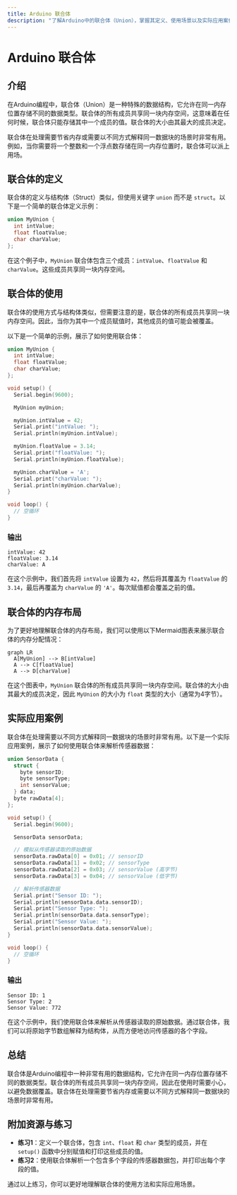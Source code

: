 ```yaml
---
title: Arduino 联合体
description: "了解Arduino中的联合体（Union），掌握其定义、使用场景以及实际应用案例。"
---
```


# Arduino 联合体

## 介绍

在Arduino编程中，联合体（Union）是一种特殊的数据结构，它允许在同一内存位置存储不同的数据类型。联合体的所有成员共享同一块内存空间，这意味着在任何时候，联合体只能存储其中一个成员的值。联合体的大小由其最大的成员决定。

联合体在处理需要节省内存或需要以不同方式解释同一数据块的场景时非常有用。例如，当你需要将一个整数和一个浮点数存储在同一内存位置时，联合体可以派上用场。

## 联合体的定义

联合体的定义与结构体（Struct）类似，但使用关键字 `union` 而不是 `struct`。以下是一个简单的联合体定义示例：

```cpp
union MyUnion {
  int intValue;
  float floatValue;
  char charValue;
};
```

在这个例子中，`MyUnion` 联合体包含三个成员：`intValue`、`floatValue` 和 `charValue`。这些成员共享同一块内存空间。

## 联合体的使用

联合体的使用方式与结构体类似，但需要注意的是，联合体的所有成员共享同一块内存空间。因此，当你为其中一个成员赋值时，其他成员的值可能会被覆盖。

以下是一个简单的示例，展示了如何使用联合体：

```cpp
union MyUnion {
  int intValue;
  float floatValue;
  char charValue;
};

void setup() {
  Serial.begin(9600);

  MyUnion myUnion;

  myUnion.intValue = 42;
  Serial.print("intValue: ");
  Serial.println(myUnion.intValue);

  myUnion.floatValue = 3.14;
  Serial.print("floatValue: ");
  Serial.println(myUnion.floatValue);

  myUnion.charValue = 'A';
  Serial.print("charValue: ");
  Serial.println(myUnion.charValue);
}

void loop() {
  // 空循环
}
```

### 输出

```
intValue: 42
floatValue: 3.14
charValue: A
```

在这个示例中，我们首先将 `intValue` 设置为 `42`，然后将其覆盖为 `floatValue` 的 `3.14`，最后再覆盖为 `charValue` 的 `'A'`。每次赋值都会覆盖之前的值。

## 联合体的内存布局

为了更好地理解联合体的内存布局，我们可以使用以下Mermaid图表来展示联合体的内存分配情况：

```mermaid
graph LR
  A[MyUnion] --> B[intValue]
  A --> C[floatValue]
  A --> D[charValue]
```

在这个图表中，`MyUnion` 联合体的所有成员共享同一块内存空间。联合体的大小由其最大的成员决定，因此 `MyUnion` 的大小为 `float` 类型的大小（通常为4字节）。

## 实际应用案例

联合体在处理需要以不同方式解释同一数据块的场景时非常有用。以下是一个实际应用案例，展示了如何使用联合体来解析传感器数据：

```cpp
union SensorData {
  struct {
    byte sensorID;
    byte sensorType;
    int sensorValue;
  } data;
  byte rawData[4];
};

void setup() {
  Serial.begin(9600);

  SensorData sensorData;

  // 模拟从传感器读取的原始数据
  sensorData.rawData[0] = 0x01; // sensorID
  sensorData.rawData[1] = 0x02; // sensorType
  sensorData.rawData[2] = 0x03; // sensorValue (高字节)
  sensorData.rawData[3] = 0x04; // sensorValue (低字节)

  // 解析传感器数据
  Serial.print("Sensor ID: ");
  Serial.println(sensorData.data.sensorID);
  Serial.print("Sensor Type: ");
  Serial.println(sensorData.data.sensorType);
  Serial.print("Sensor Value: ");
  Serial.println(sensorData.data.sensorValue);
}

void loop() {
  // 空循环
}
```

### 输出

```
Sensor ID: 1
Sensor Type: 2
Sensor Value: 772
```

在这个示例中，我们使用联合体来解析从传感器读取的原始数据。通过联合体，我们可以将原始字节数组解释为结构体，从而方便地访问传感器的各个字段。

## 总结

联合体是Arduino编程中一种非常有用的数据结构，它允许在同一内存位置存储不同的数据类型。联合体的所有成员共享同一块内存空间，因此在使用时需要小心，以避免数据覆盖。联合体在处理需要节省内存或需要以不同方式解释同一数据块的场景时非常有用。

## 附加资源与练习

- **练习1**：定义一个联合体，包含 `int`、`float` 和 `char` 类型的成员，并在 `setup()` 函数中分别赋值和打印这些成员的值。
- **练习2**：使用联合体解析一个包含多个字段的传感器数据包，并打印出每个字段的值。

通过以上练习，你可以更好地理解联合体的使用方法和实际应用场景。